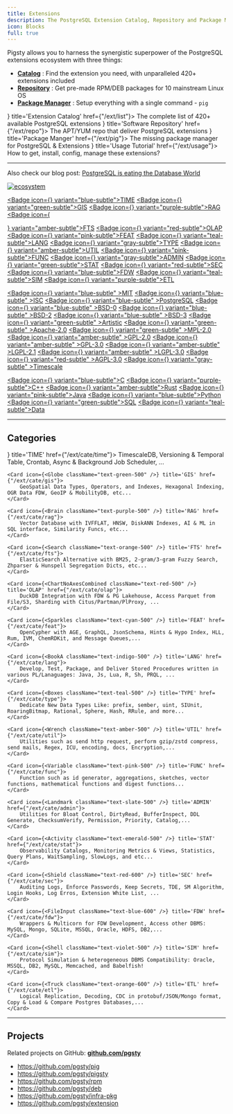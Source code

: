 ```yaml
---
title: Extensions
description: The PostgreSQL Extension Catalog, Repository and Package Manager, maintained by Pigsty
icon: Blocks
full: true
---
```



Pigsty allows you to harness the synergistic superpower of the PostgreSQL extensions ecosystem with three things:

- [**Catalog**](/ext/list) : Find the extension you need, with unparalleled 420+ extensions included
- [**Repository**](/ext/repo) : Get pre-made RPM/DEB packages for 10 mainstream Linux OS
- [**Package Manager**](/ext/pig) : Setup everything with a single command - `pig`

<Cards>
    <Card icon={<ClipboardList className="text-green-600" />} title='Extension Catalog' href={"/ext/list"}>
        The complete list of <span className="text-lg font-black text-emerald-500">420+</span> available PostgreSQL extensions
    </Card>
    <Card icon={<Warehouse className={"text-red-500"} />} title='Software Repository' href={"/ext/repo"}>
        The APT/YUM repo that deliver PostgreSQL extensions
    </Card>
    <Card icon={<PiggyBank className="text-blue-300" />} title='Package Manger' href={"/ext/pig"}>
        The missing package manager for PostgreSQL & Extensions
    </Card>
    <Card icon={<CircleHelp className={"text-orange-400"} />} title='Usage Tutorial' href={"/ext/usage"}>
        How to get, install, config, manage these extensions?
    </Card>
</Cards>



--------

Also check our blog post: [PostgreSQL is eating the Database World](https://medium.com/@fengruohang/postgres-is-eating-the-database-world-157c204dcfc4)

[![ecosystem](/img/pigsty/ecosystem.gif)](https://medium.com/@fengruohang/postgres-is-eating-the-database-world-157c204dcfc4)

<a href="/ext/cate/time" className="no-underline"><Badge icon={<Clock />} variant="blue-subtle">TIME</Badge></a>
<a href="/ext/cate/gis" className="no-underline"><Badge icon={<Globe />} variant="green-subtle">GIS</Badge></a>
<a href="/ext/cate/rag" className="no-underline"><Badge icon={<Brain />} variant="purple-subtle">RAG</Badge></a>
<a href="/ext/cate/fts" className="no-underline"><Badge icon={<Search />} variant="amber-subtle">FTS</Badge></a>
<a href="/ext/cate/olap" className="no-underline"><Badge icon={<ChartNoAxesCombined />} variant="red-subtle">OLAP</Badge></a>
<a href="/ext/cate/feat" className="no-underline"><Badge icon={<Sparkles />} variant="pink-subtle">FEAT</Badge></a>
<a href="/ext/cate/lang" className="no-underline"><Badge icon={<BookA />} variant="teal-subtle">LANG</Badge></a>
<a href="/ext/cate/type" className="no-underline"><Badge icon={<Boxes />} variant="gray-subtle">TYPE</Badge></a>
<a href="/ext/cate/util" className="no-underline"><Badge icon={<Wrench />} variant="amber-subtle">UTIL</Badge></a>
<a href="/ext/cate/func" className="no-underline"><Badge icon={<Variable />} variant="pink-subtle">FUNC</Badge></a>
<a href="/ext/cate/admin" className="no-underline"><Badge icon={<Landmark />} variant="gray-subtle">ADMIN</Badge></a>
<a href="/ext/cate/stat" className="no-underline"><Badge icon={<Activity />} variant="green-subtle">STAT</Badge></a>
<a href="/ext/cate/sec" className="no-underline"><Badge icon={<Shield />} variant="red-subtle">SEC</Badge></a>
<a href="/ext/cate/fdw" className="no-underline"><Badge icon={<FileInput />} variant="blue-subtle">FDW</Badge></a>
<a href="/ext/cate/sim" className="no-underline"><Badge icon={<Shell />} variant="teal-subtle">SIM</Badge></a>
<a href="/ext/cate/etl" className="no-underline"><Badge icon={<Truck />} variant="purple-subtle">ETL</Badge></a>

<a href="/ext/list/license#mit"          className="no-underline"><Badge icon={<Scale />} variant="blue-subtle"  >MIT</Badge></a>
<a href="/ext/list/license#isc"          className="no-underline"><Badge icon={<Scale />} variant="blue-subtle"  >ISC</Badge></a>
<a href="/ext/list/license#postgresql"   className="no-underline"><Badge icon={<Scale />} variant="blue-subtle"  >PostgreSQL</Badge></a>
<a href="/ext/list/license#bsd-0-clause" className="no-underline"><Badge icon={<Scale />} variant="blue-subtle"  >BSD-0</Badge></a>
<a href="/ext/list/license#bsd-2-clause" className="no-underline"><Badge icon={<Scale />} variant="blue-subtle"  >BSD-2</Badge></a>
<a href="/ext/list/license#bsd-3-clause" className="no-underline"><Badge icon={<Scale />} variant="blue-subtle"  >BSD-3</Badge></a>
<a href="/ext/list/license#artistic"     className="no-underline"><Badge icon={<Scale />} variant="green-subtle" >Artistic</Badge></a>
<a href="/ext/list/license#apache-20"    className="no-underline"><Badge icon={<Scale />} variant="green-subtle" >Apache-2.0</Badge></a>
<a href="/ext/list/license#mpl-20"       className="no-underline"><Badge icon={<Scale />} variant="green-subtle" >MPL-2.0</Badge></a>
<a href="/ext/list/license#gpl-20"       className="no-underline"><Badge icon={<Scale />} variant="amber-subtle" >GPL-2.0</Badge></a>
<a href="/ext/list/license#gpl-30"       className="no-underline"><Badge icon={<Scale />} variant="amber-subtle" >GPL-3.0</Badge></a>
<a href="/ext/list/license#lgpl-21"      className="no-underline"><Badge icon={<Scale />} variant="amber-subtle" >LGPL-2.1</Badge></a>
<a href="/ext/list/license#lgpl-30"      className="no-underline"><Badge icon={<Scale />} variant="amber-subtle" >LGPL-3.0</Badge></a>
<a href="/ext/list/license#agpl-30"      className="no-underline"><Badge icon={<Scale />} variant="red-subtle"   >AGPL-3.0</Badge></a>
<a href="/ext/list/license#timescale"    className="no-underline"><Badge icon={<Scale />} variant="gray-subtle"  >Timescale</Badge></a>

<a href="/ext/list/lang#c"><Badge icon={<FileCode2 />} variant="blue-subtle">C</Badge></a>
<a href="/ext/list/lang#c-1"><Badge icon={<FileCode2 />} variant="purple-subtle">C++</Badge></a>
<a href="/ext/list/lang#rust"><Badge icon={<FileCode2 />} variant="amber-subtle">Rust</Badge></a>
<a href="/ext/list/lang#java"><Badge icon={<FileCode2 />} variant="pink-subtle">Java</Badge></a>
<a href="/ext/list/lang#python"><Badge icon={<FileCode2 />} variant="blue-subtle">Python</Badge></a>
<a href="/ext/list/lang#sql"><Badge icon={<FileCode2 />} variant="green-subtle">SQL</Badge></a>
<a href="/ext/list/lang#data"><Badge icon={<FileCode2 />} variant="teal-subtle">Data</Badge></a>




--------

## Categories

<Cards>
    <Card icon={<Clock className="text-blue-500" />} title='TIME' href={"/ext/cate/time"}>
        TimescaleDB, Versioning & Temporal Table, Crontab, Async & Background Job Scheduler, ...
    </Card>

    <Card icon={<Globe className="text-green-500" />} title='GIS' href={"/ext/cate/gis"}>
        GeoSpatial Data Types, Operators, and Indexes, Hexagonal Indexing, OGR Data FDW, GeoIP & MobilityDB, etc...
    </Card>

    <Card icon={<Brain className="text-purple-500" />} title='RAG' href={"/ext/cate/rag"}>
        Vector Database with IVFFLAT, HNSW, DiskANN Indexes, AI & ML in SQL interface, Similarity Funcs, etc...
    </Card>

    <Card icon={<Search className="text-orange-500" />} title='FTS' href={"/ext/cate/fts"}>
        ElasticSearch Alternative with BM25, 2-gram/3-gram Fuzzy Search, Zhparser & Hunspell Segregation Dicts, etc...
    </Card>

    <Card icon={<ChartNoAxesCombined className="text-red-500" />} title='OLAP' href={"/ext/cate/olap"}>
        DuckDB Integration with FDW & PG Lakehouse, Access Parquet from File/S3, Sharding with Citus/Partman/PlProxy, ...
    </Card>

    <Card icon={<Sparkles className="text-cyan-500" />} title='FEAT' href={"/ext/cate/feat"}>
        OpenCypher with AGE, GraphQL, JsonSchema, Hints & Hypo Index, HLL, Rum, IVM, ChemRDKit, and Message Queues,...
    </Card>

    <Card icon={<BookA className="text-indigo-500" />} title='LANG' href={"/ext/cate/lang"}>
        Develop, Test, Package, and Deliver Stored Procedures written in various PL/Lanaguages: Java, Js, Lua, R, Sh, PRQL, ...
    </Card>

    <Card icon={<Boxes className="text-teal-500" />} title='TYPE' href={"/ext/cate/type"}>
        Dedicate New Data Types Like: prefix, sember, uint, SIUnit, RoaringBitmap, Rational, Sphere, Hash, RRule, and more...
    </Card>

    <Card icon={<Wrench className="text-amber-500" />} title='UTIL' href={"/ext/cate/util"}>
        Utilities such as send http request, perform gzip/zstd compress, send mails, Regex, ICU, encoding, docs, Encryption,...
    </Card>

    <Card icon={<Variable className="text-pink-500" />} title='FUNC' href={"/ext/cate/func"}>
        Function such as id generator, aggregations, sketches, vector functions, mathematical functions and digest functions...
    </Card>

    <Card icon={<Landmark className="text-slate-500" />} title='ADMIN' href={"/ext/cate/admin"}>
        Utilities for Bloat Control, DirtyRead, BufferInspect, DDL Generate, ChecksumVerify, Permission, Priority, Catalog,...
    </Card>

    <Card icon={<Activity className="text-emerald-500" />} title='STAT' href={"/ext/cate/stat"}>
        Observability Catalogs, Monitoring Metrics & Views, Statistics, Query Plans, WaitSampling, SlowLogs, and etc...
    </Card>

    <Card icon={<Shield className="text-red-600" />} title='SEC' href={"/ext/cate/sec"}>
        Auditing Logs, Enforce Passwords, Keep Secrets, TDE, SM Algorithm, Login Hooks, Log Erros, Extension White List, ...
    </Card>

    <Card icon={<FileInput className="text-blue-600" />} title='FDW' href={"/ext/cate/fdw"}>
        Wrappers & Multicorn for FDW Development, Access other DBMS: MySQL, Mongo, SQLite, MSSQL, Oracle, HDFS, DB2,...
    </Card>

    <Card icon={<Shell className="text-violet-500" />} title='SIM' href={"/ext/cate/sim"}>
        Protocol Simulation & heterogeneous DBMS Compatibility: Oracle, MSSQL, DB2, MySQL, Memcached, and Babelfish!
    </Card>

    <Card icon={<Truck className="text-orange-600" />} title='ETL' href={"/ext/cate/etl"}>
        Logical Replication, Decoding, CDC in protobuf/JSON/Mongo format, Copy & Load & Compare Postgres Databases,...
    </Card>
</Cards>


--------

## Projects

Related projects on GitHub: [**github.com/pgsty**](https://github.com/pgsty)

- https://github.com/pgsty/pig
- https://github.com/pgsty/pigsty
- https://github.com/pgsty/rpm
- https://github.com/pgsty/deb
- https://github.com/pgsty/infra-pkg
- https://github.com/pgsty/extension
